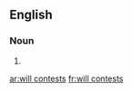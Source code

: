 ==English==

===Noun===
{{head|en|plural|head=[[will]] [[contest]]s}}

# {{plural of|will contest|lang=en}}

[[ar:will contests]]
[[fr:will contests]]